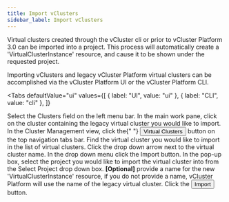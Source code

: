 ```yaml
---
title: Import vClusters
sidebar_label: Import vClusters
---
```



Virtual clusters created through the vCluster cli or prior to vCluster Platform 3.0 can be imported into a project. This process will
automatically create a 'VirtualClusterInstance' resource, and cause it to be shown under the requested project.

Importing vClusters and legacy vCluster Platform virtual clusters can be accomplished via the vCluster Platform UI or the vCluster Platform CLI.

<Tabs
  defaultValue="ui"
  values={[
    { label: "UI", value: "ui" },
    { label: "CLI", value: "cli" },
  ]}
>
  <TabItem value="ui">
    <Flow id="import-vcluster">
      <Step>
        Select the <NavStep>Clusters</NavStep> field on the left menu bar.
      </Step>
      <Step>
        In the main work pane, click on the cluster containing the legacy
        virtual cluster you would like to import.
      </Step>
      <Step>
        In the Cluster Management view, click the{" "}
        <Button>Virtual Clusters</Button>
        button on the top navigation tabs bar.
      </Step>
      <Step>
        Find the virtual cluster you would like to import in the list of virtual
        clusters. Click the drop down arrow next to the virtual cluster name. In
        the drop down menu click the <Label>Import</Label> button.
      </Step>
      <Step>
        In the pop-up box, select the project you would like to import the
        virtual cluster into from the <Label>Select Project</Label> drop down
        box.
      </Step>
      <Step>
        <b>[Optional]</b> provide a name for the new 'VirtualClusterInstance'
        resource, if you do not provide a name, vCluster Platform will use the name
        of the legacy virtual cluster.
      </Step>
      <Step>
        Click the <Button>Import</Button> button.
      </Step>
    </Flow>
  </TabItem>
  <TabItem value="cli">
    <PartialVirtualClusterImportCLI />
  </TabItem>
</Tabs>
